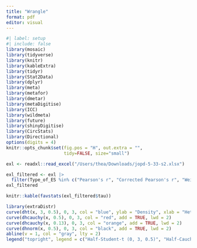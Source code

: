```yaml
---
title: "Wrangle"
format: pdf
editor: visual
---
```


```r
#| label: setup
#| include: false
library(mosaic)
library(tidyverse)
library(knitr)
library(kableExtra)
library(tidyr)
library(Stat2Data)
library(dplyr)
library(meta)
library(metafor)
library(dmetar)
library(metaDigitise)
library(ICC)
library(wildmeta)
library(future)
library(shinyDigitise)
library(CircStats)
library(Directional)
options(digits = 4)
knitr::opts_chunk$set(fig.pos = "H", out.extra = "",
                      tidy=FALSE, size="small")
```

```r
exl <- readxl::read_excel("/Users/thea/Downloads/jopd-5-33-s2.xlsx")
```

```r
exl_filtered <- exl |>
  filter(Type_of_ES %in% c("Pearson's r", "Corrected Pearson's r", "Weighted Pearson's r", "Weighted corrected Pearson's r"))
exl_filtered
```

```r
knitr::kable(favstats(exl_filtered$tau))
```

```r
library(extraDistr)
curve(dht(x, 3, 0.5), 0, 3, col = "blue", ylab = "Density", xlab = "Heterogeneity (\u03C4)", lwd = 2)
curve(dhcauchy(x, 0.5), 0, 3, col = "red", add = TRUE, lwd = 2)
curve(dhcauchy(x, 0.13), 0, 3, col = "orange", add = TRUE, lwd = 2)
curve(dhnorm(x, 0.5), 0, 3, col = "black", add = TRUE, lwd = 2)
abline(v = 1, col = "gray", lty = 2)
legend("topright", legend = c("Half-Student-t (0, 3, 0.5)", "Half-Cauchy (0, 0.5)", "Half-Cauchy (0, 0.13)", "Half-Normal (0, 0.5)"), col = c("blue", "red","orange","black"), lwd = 2, bty = "n")
```
